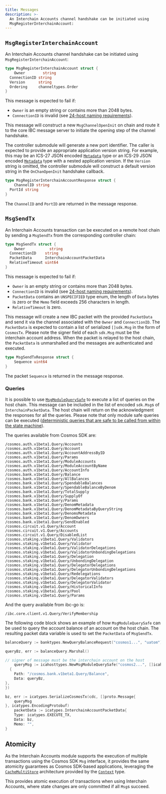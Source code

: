 ```yaml
---
title: Messages
description: >-
  An Interchain Accounts channel handshake can be initiated using
  MsgRegisterInterchainAccount:
---
```


## `MsgRegisterInterchainAccount`

An Interchain Accounts channel handshake can be initiated using `MsgRegisterInterchainAccount`:

```go
type MsgRegisterInterchainAccount struct {
    Owner        string
  ConnectionID string
  Version      string
  Ordering     channeltypes.Order
}
```

This message is expected to fail if:

* `Owner` is an empty string or contains more than 2048 bytes.
* `ConnectionID` is invalid (see [24-host naming requirements](https://github.com/cosmos/ibc/blob/master/spec/core/ics-024-host-requirements/README.md#paths-identifiers-separators)).

This message will construct a new `MsgChannelOpenInit` on chain and route it to the core IBC message server to initiate the opening step of the channel handshake.

The controller submodule will generate a new port identifier. The caller is expected to provide an appropriate application version string. For example, this may be an ICS-27 JSON encoded [`Metadata`](https://github.com/cosmos/ibc-go/blob/v6.0.0/proto/ibc/applications/interchain_accounts/v1/metadata.proto#L11) type or an ICS-29 JSON encoded [`Metadata`](https://github.com/cosmos/ibc-go/blob/v6.0.0/proto/ibc/applications/fee/v1/metadata.proto#L11) type with a nested application version.
If the `Version` string is omitted, the controller submodule will construct a default version string in the `OnChanOpenInit` handshake callback.

```go
type MsgRegisterInterchainAccountResponse struct {
    ChannelID string
  PortId string
}
```

The `ChannelID` and `PortID` are returned in the message response.

## `MsgSendTx`

An Interchain Accounts transaction can be executed on a remote host chain by sending a `MsgSendTx` from the corresponding controller chain:

```go
type MsgSendTx struct {
    Owner           string
  ConnectionID    string
  PacketData      InterchainAccountPacketData 
  RelativeTimeout uint64
}
```

This message is expected to fail if:

* `Owner` is an empty string or contains more than 2048 bytes.
* `ConnectionID` is invalid (see [24-host naming requirements](https://github.com/cosmos/ibc/blob/master/spec/core/ics-024-host-requirements/README.md#paths-identifiers-separators)).
* `PacketData` contains an `UNSPECIFIED` type enum, the length of `Data` bytes is zero or the `Memo` field exceeds 256 characters in length.
* `RelativeTimeout` is zero.

This message will create a new IBC packet with the provided `PacketData` and send it via the channel associated with the `Owner` and `ConnectionID`.
The `PacketData` is expected to contain a list of serialized `[]sdk.Msg` in the form of `CosmosTx`. Please note the signer field of each `sdk.Msg` must be the interchain account address.
When the packet is relayed to the host chain, the `PacketData` is unmarshalled and the messages are authenticated and executed.

```go
type MsgSendTxResponse struct {
    Sequence uint64
}
```

The packet `Sequence` is returned in the message response.

### Queries

It is possible to use [`MsgModuleQuerySafe`](https://github.com/cosmos/ibc-go/blob/eecfa5c09a4c38a5c9f2cc2a322d2286f45911da/proto/ibc/applications/interchain_accounts/host/v1/tx.proto#L41-L51) to execute a list of queries on the host chain. This message can be included in the list of encoded `sdk.Msg`s of `InterchainPacketData`. The host chain will return on the acknowledgment the responses for all the queries. Please note that only module safe queries can be executed ([deterministic queries that are safe to be called from within the state machine](https://docs.cosmos.network/main/build/building-modules/query-services#calling-queries-from-the-state-machine)).

The queries available from Cosmos SDK are:

```plaintext expandable
/cosmos.auth.v1beta1.Query/Accounts
/cosmos.auth.v1beta1.Query/Account
/cosmos.auth.v1beta1.Query/AccountAddressByID
/cosmos.auth.v1beta1.Query/Params
/cosmos.auth.v1beta1.Query/ModuleAccounts
/cosmos.auth.v1beta1.Query/ModuleAccountByName
/cosmos.auth.v1beta1.Query/AccountInfo
/cosmos.bank.v1beta1.Query/Balance
/cosmos.bank.v1beta1.Query/AllBalances
/cosmos.bank.v1beta1.Query/SpendableBalances
/cosmos.bank.v1beta1.Query/SpendableBalanceByDenom
/cosmos.bank.v1beta1.Query/TotalSupply
/cosmos.bank.v1beta1.Query/SupplyOf
/cosmos.bank.v1beta1.Query/Params
/cosmos.bank.v1beta1.Query/DenomMetadata
/cosmos.bank.v1beta1.Query/DenomMetadataByQueryString
/cosmos.bank.v1beta1.Query/DenomsMetadata
/cosmos.bank.v1beta1.Query/DenomOwners
/cosmos.bank.v1beta1.Query/SendEnabled
/cosmos.circuit.v1.Query/Account
/cosmos.circuit.v1.Query/Accounts
/cosmos.circuit.v1.Query/DisabledList
/cosmos.staking.v1beta1.Query/Validators
/cosmos.staking.v1beta1.Query/Validator
/cosmos.staking.v1beta1.Query/ValidatorDelegations
/cosmos.staking.v1beta1.Query/ValidatorUnbondingDelegations
/cosmos.staking.v1beta1.Query/Delegation
/cosmos.staking.v1beta1.Query/UnbondingDelegation
/cosmos.staking.v1beta1.Query/DelegatorDelegations
/cosmos.staking.v1beta1.Query/DelegatorUnbondingDelegations
/cosmos.staking.v1beta1.Query/Redelegations
/cosmos.staking.v1beta1.Query/DelegatorValidators
/cosmos.staking.v1beta1.Query/DelegatorValidator
/cosmos.staking.v1beta1.Query/HistoricalInfo
/cosmos.staking.v1beta1.Query/Pool
/cosmos.staking.v1beta1.Query/Params
```

And the query available from ibc-go is:

```plaintext
/ibc.core.client.v1.Query/VerifyMembership
```

The following code block shows an example of how `MsgModuleQuerySafe` can be used to query the account balance of an account on the host chain. The resulting packet data variable is used to set the `PacketData` of `MsgSendTx`.

```go expandable
balanceQuery := banktypes.NewQueryBalanceRequest("cosmos1...", "uatom")

queryBz, err := balanceQuery.Marshal()

// signer of message must be the interchain account on the host
    queryMsg := icahosttypes.NewMsgModuleQuerySafe("cosmos2...", []icahosttypes.QueryRequest{
  {
    Path: "/cosmos.bank.v1beta1.Query/Balance",
    Data: queryBz,
},
})

bz, err := icatypes.SerializeCosmosTx(cdc, []proto.Message{
    queryMsg
}, icatypes.EncodingProtobuf)
    packetData := icatypes.InterchainAccountPacketData{
    Type: icatypes.EXECUTE_TX,
    Data: bz,
    Memo: "",
}
```

## Atomicity

As the Interchain Accounts module supports the execution of multiple transactions using the Cosmos SDK `Msg` interface, it provides the same atomicity guarantees as Cosmos SDK-based applications, leveraging the [`CacheMultiStore`](https://docs.cosmos.network/main/learn/advanced/store#cachemultistore) architecture provided by the [`Context`](https://docs.cosmos.network/main/learn/advanced/context.html) type.

This provides atomic execution of transactions when using Interchain Accounts, where state changes are only committed if all `Msg`s succeed.
